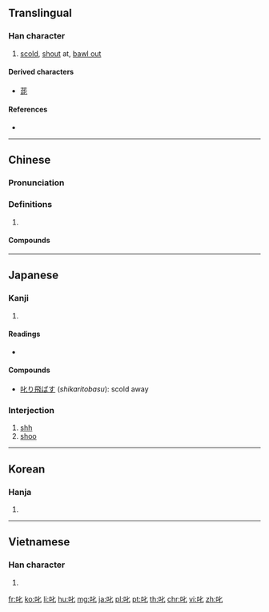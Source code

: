==Translingual==

===Han character===
{{Han char|rn=30|rad=口|as=02|sn=5|four=64010|canj=RP|ids=⿰口匕}}

# [[scold]], [[shout]] at, [[bawl out]]

====Derived characters====
* [[蒊]]

====References====
* {{Han ref|kx=0173.020|dkj=03248|dj=0384.020|hdz=10572.060|uh=53F1|ud=21489|bh=A577|bd=42359}}

----

==Chinese==
{{zh-forms}}

===Pronunciation===
{{zh-pron
|m=chì
|c=cik1
|mc=y
|oc=y
|cat=
}}

===Definitions===
{{zh-hanzi}}

# {{rfdef|zh}}

====Compounds====
{{zh-der|叱叱|叱名|叱吒|叱吒風雲|叱呵|叱喝|叱嗟|叱嗟風雲|叱石成羊|叱罵|叱責|叱退|叱馭|呵叱|呼叱|喑嗚叱吒|喑惡叱吒|大叱|怒叱|風雲叱吒}}

----

==Japanese==

===Kanji===
{{ja-kanji|grade=|rs=口02}}

# {{defn|lang=ja|sort=口02}}

====Readings====
* {{ja-readings|on=[[しつ]] (''shitsu''), [[しち]] (''shichi'')|kun=[[しかる]] ([[叱る]], ''shikaru'')}}

====Compounds====
* [[叱り飛ばす]] (''shikaritobasu''): scold away

===Interjection===
{{ja-pos|interjection|しっ}}

# [[shh]]
# [[shoo]]

----

==Korean==

===Hanja===
{{ko-hanja|hangeul=질|rv=jil|mr=chil}}

# {{defn|lang=ko|sort=口02}}

----

==Vietnamese==

===Han character===
{{vi-hantu|[[sất]], [[sứt]], [[sớt]]|rs=口02}}

# {{defn|lang=vi|sort=口02}}

[[fr:叱]]
[[ko:叱]]
[[li:叱]]
[[hu:叱]]
[[mg:叱]]
[[ja:叱]]
[[pl:叱]]
[[pt:叱]]
[[th:叱]]
[[chr:叱]]
[[vi:叱]]
[[zh:叱]]